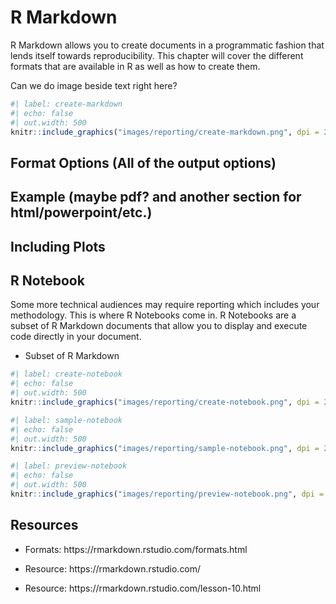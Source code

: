 # R Markdown

R Markdown allows you to create documents in a programmatic fashion that lends itself towards reproducibility. This chapter will cover the different formats that are available in R as well as how to create them.

Can we do image beside text right here?
```r
#| label: create-markdown
#| echo: false
#| out.width: 500
knitr::include_graphics("images/reporting/create-markdown.png", dpi = 270)
```

## Format Options (All of the output options)

## Example (maybe pdf? and another section for html/powerpoint/etc.)

## Including Plots

## R Notebook

Some more technical audiences may require reporting which includes your methodology. This is where R Notebooks come in. R Notebooks are a subset of R Markdown documents that allow you to display and execute code directly in your document.

- Subset of R Markdown

```r
#| label: create-notebook
#| echo: false
#| out.width: 500
knitr::include_graphics("images/reporting/create-notebook.png", dpi = 270)
```

```r
#| label: sample-notebook
#| echo: false
#| out.width: 500
knitr::include_graphics("images/reporting/sample-notebook.png", dpi = 270)
```

```r
#| label: preview-notebook
#| echo: false
#| out.width: 500
knitr::include_graphics("images/reporting/preview-notebook.png", dpi = 270)
```


## Resources

- Formats: https://rmarkdown.rstudio.com/formats.html

- Resource: https://rmarkdown.rstudio.com/
- Resource: https://rmarkdown.rstudio.com/lesson-10.html